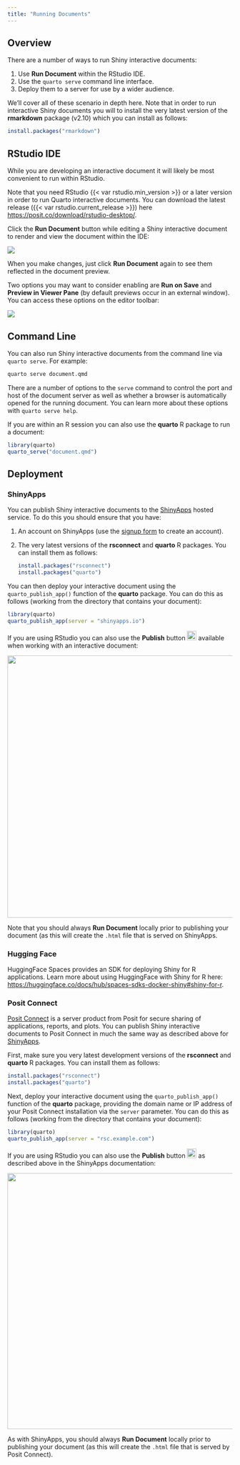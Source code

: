 ```yaml
---
title: "Running Documents"
---
```


## Overview

There are a number of ways to run Shiny interactive documents:

1.  Use **Run Document** within the RStudio IDE.
2.  Use the `quarto serve` command line interface.
3.  Deploy them to a server for use by a wider audience.

We'll cover all of these scenario in depth here. Note that in order to run interactive Shiny documents you will to install the very latest version of the **rmarkdown** package (v2.10) which you can install as follows:

``` r
install.packages("rmarkdown")
```

## RStudio IDE

While you are developing an interactive document it will likely be most convenient to run within RStudio.

Note that you need RStudio {{< var rstudio.min_version >}} or a later version in order to run Quarto interactive documents. You can download the latest release ({{< var rstudio.current_release >}}) here <https://posit.co/download/rstudio-desktop/>.

Click the **Run Document** button while editing a Shiny interactive document to render and view the document within the IDE:

![](images/rstudio-ide.png){.border}

When you make changes, just click **Run Document** again to see them reflected in the document preview.

Two options you may want to consider enabling are **Run on Save** and **Preview in Viewer Pane** (by default previews occur in an external window). You can access these options on the editor toolbar:

![](images/rstudio-ide-options.png){.border}

## Command Line

You can also run Shiny interactive documents from the command line via `quarto serve`. For example:

```.bash
quarto serve document.qmd
```

There are a number of options to the `serve` command to control the port and host of the document server as well as whether a browser is automatically opened for the running document. You can learn more about these options with `quarto serve help`.

If you are within an R session you can also use the **quarto** R package to run a document:

``` r
library(quarto)
quarto_serve("document.qmd")
```

## Deployment

### ShinyApps

You can publish Shiny interactive documents to the [ShinyApps](http://shinyapps.io/) hosted service. To do this you should ensure that you have:

1.  An account on ShinyApps (use the [signup form](http://shinyapps.io/) to create an account).

2.  The very latest versions of the **rsconnect** and **quarto** R packages. You can install them as follows:

    ``` r
    install.packages("rsconnect")
    install.packages("quarto")
    ```

You can then deploy your interactive document using the `quarto_publish_app()` function of the **quarto** package. You can do this as follows (working from the directory that contains your document):

``` r
library(quarto)
quarto_publish_app(server = "shinyapps.io")
```

If you are using RStudio you can also use the **Publish** button <kbd>![](../../output-formats/images/publish-button.png){width="21"}</kbd> available when working with an interactive document:

![](images/rstudio-ide-publish.png){.border width="587"}

Note that you should always **Run Document** locally prior to publishing your document (as this will create the `.html` file that is served on ShinyApps.

### Hugging Face

HuggingFace Spaces provides an SDK for deploying Shiny for R applications. Learn more about using HuggingFace with Shiny for R here: <https://huggingface.co/docs/hub/spaces-sdks-docker-shiny#shiny-for-r>.

### Posit Connect

[Posit Connect](https://www.rstudio.com/products/connect/) is a server product from Posit for secure sharing of applications, reports, and plots. You can publish Shiny interactive documents to Posit Connect in much the same way as described above for [ShinyApps].

First, make sure you very latest development versions of the **rsconnect** and **quarto** R packages. You can install them as follows:

``` r
install.packages("rsconnect")
install.packages("quarto")
```

Next, deploy your interactive document using the `quarto_publish_app()` function of the **quarto** package, providing the domain name or IP address of your Posit Connect installation via the `server` parameter. You can do this as follows (working from the directory that contains your document):

``` r
library(quarto)
quarto_publish_app(server = "rsc.example.com")
```

If you are using RStudio you can also use the **Publish** button <kbd>![](../../output-formats/images/publish-button.png){width="21"}</kbd> as described above in the ShinyApps documentation:

![](images/rstudio-ide-rsc-publish.png){.border width="573"}

As with ShinyApps, you should always **Run Document** locally prior to publishing your document (as this will create the `.html` file that is served by Posit Connect).
